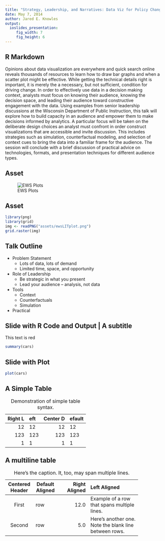 ```yaml
---
title: "Strategy, Leadership, and Narratives: Data Viz for Policy Change"
date: May 7, 2014
author: Jared E. Knowles
output:
  ioslides_presentation:
     fig_width: 7
     fig_height: 6
---
```


## R Markdown
Opinions about data visualization are everywhere and quick search online reveals thousands of resources to learn how to draw bar graphs and when a scatter plot might be effective. While getting the technical details right is important, it is merely the a necessary, but not sufficient, condition for driving change. In order to effectively use data in a decision making context, analysts must focus on knowing their audience, knowing the decision space, and leading their audience toward constructive engagement with the data. Using examples from senior leadership discussions at the Wisconsin Department of Public Instruction, this talk will explore how to build capacity in an audience and empower them to make decisions informed by analytics. A particular focus will be taken on the deliberate design choices an analyst must confront in order construct visualizations that are accessible and invite discussion. This includes strategies such as simulation, counterfactual modeling, and selection of context cues to bring the data into a familiar frame for the audience. The session will conclude with a brief discussion of practical advice on technologies, formats, and presentation techniques for different audience types.

## Asset {.flexbox .vcenter}

![EWS Plots](assets/ewsLITplot.png)

## Asset {.vcenter}
```r
library(png)
library(grid)
img <- readPNG("assets/ewsLITplot.png")
grid.raster(img)
```

## Talk Outline

* Problem Statement
  - Lots of data, lots of demand
  - Limited time, space, and opportunity
* Role of Leadership
  - Be strategic in what you present
  - Lead your audience -- analysis, not data
* Tools
  - Context
  - Counterfactuals
  - Simulation
* Practical

## Slide with R Code and Output | A subtitle

<div class="red2">
This text is red
</div>

```r
summary(cars)
```

## Slide with Plot

```r
plot(cars)
```

## A Simple Table

 Right     Left     Center     Default
-------     ------ ----------   -------
     12     12        12            12
    123     123       123          123
      1     1          1             1

Table:  Demonstration of simple table syntax.

## A multiline table

-------------------------------------------------------------
 Centered   Default           Right Left
  Header    Aligned         Aligned Aligned
----------- ------- --------------- -------------------------
   First    row                12.0 Example of a row that
                                    spans multiple lines.

  Second    row                 5.0 Here's another one. Note
                                    the blank line between
                                    rows.
-------------------------------------------------------------

Table: Here's the caption. It, too, may span
multiple lines.
